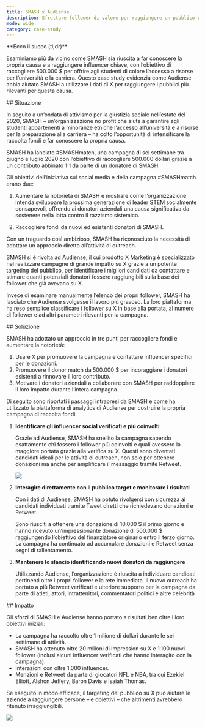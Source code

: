 ```yaml
---
title: SMASH x Audiense
description: Sfruttare follower di valore per raggiungere un pubblico più ampio
mode: wide
category: case-study
---
```


<Note>
**Ecco il succo (tl;dr)**

Esaminiamo più da vicino come SMASH sia riuscita a far conoscere la propria causa e a raggiungere influencer chiave, con l’obiettivo di raccogliere 500.000 $ per offrire agli studenti di colore l’accesso a risorse per l’università e la carriera. Questo case study evidenzia come Audiense abbia aiutato SMASH a utilizzare i dati di X per raggiungere i pubblici più rilevanti per questa causa.
</Note>

<div id="situation">
  ## Situazione
</div>

In seguito a un’ondata di attivismo per la giustizia sociale nell’estate del 2020, SMASH – un’organizzazione no profit che aiuta a garantire agli studenti appartenenti a minoranze etniche l’accesso all’università e a risorse per la preparazione alla carriera – ha colto l’opportunità di intensificare la raccolta fondi e far conoscere la propria causa.

SMASH ha lanciato #SMASHmatch, una campagna di sei settimane tra giugno e luglio 2020 con l’obiettivo di raccogliere 500.000 dollari grazie a un contributo abbinato 1:1 da parte di un donatore di SMASH.

Gli obiettivi dell’iniziativa sui social media e della campagna #SMASHmatch erano due:

1. Aumentare la notorietà di SMASH e mostrare come l’organizzazione intenda sviluppare la prossima generazione di leader STEM socialmente consapevoli, offrendo ai donatori aziendali una causa significativa da sostenere nella lotta contro il razzismo sistemico.

2. Raccogliere fondi da nuovi ed esistenti donatori di SMASH.

Con un traguardo così ambizioso, SMASH ha riconosciuto la necessità di adottare un approccio diretto all’attività di outreach. 

SMASH si è rivolta ad Audiense, il cui prodotto X Marketing è specializzato nel realizzare campagne di grande impatto su X grazie a un potente targeting del pubblico, per identificare i migliori candidati da contattare e stimare quanti potenziali donatori fossero raggiungibili sulla base dei follower che già avevano su X. 

Invece di esaminare manualmente l’elenco dei propri follower, SMASH ha lasciato che Audiense svolgesse il lavoro più gravoso. La loro piattaforma ha reso semplice classificare i follower su X in base alla portata, al numero di follower e ad altri parametri rilevanti per la campagna.

<div id="solution">
  ## Soluzione
</div>

SMASH ha adottato un approccio in tre punti per raccogliere fondi e aumentare la notorietà:

1. Usare X per promuovere la campagna e contattare influencer specifici per le donazioni.
1. Promuovere il donor match da 500.000 $ per incoraggiare i donatori esistenti a rinnovare il loro contributo.
1. Motivare i donatori aziendali a collaborare con SMASH per raddoppiare il loro impatto durante l’intera campagna.

Di seguito sono riportati i passaggi intrapresi da SMASH e come ha utilizzato la piattaforma di analytics di Audiense per costruire la propria campagna di raccolta fondi.

1. **Identificare gli influencer social verificati e più coinvolti**
    
    Grazie ad Audiense, SMASH ha snellito la campagna sapendo esattamente chi fossero i follower più coinvolti e quali avessero la maggiore portata grazie alla verifica su X. Questi sono diventati candidati ideali per le attività di outreach, non solo per ottenere donazioni ma anche per amplificare il messaggio tramite Retweet.

    ![](/images/success-stories/smash-and-audiense-1.png)

2. **Interagire direttamente con il pubblico target e monitorare i risultati**
    
    Con i dati di Audiense, SMASH ha potuto rivolgersi con sicurezza ai candidati individuati tramite Tweet diretti che richiedevano donazioni e Retweet.
    
    Sono riusciti a ottenere una donazione di 10.000 $ il primo giorno e hanno ricevuto un’impressionante donazione di 500.000 $ raggiungendo l’obiettivo del finanziatore originario entro il terzo giorno. La campagna ha continuato ad accumulare donazioni e Retweet senza segni di rallentamento.

3. **Mantenere lo slancio identificando nuovi donatori da raggiungere**
    
    Utilizzando Audiense, l’organizzazione è riuscita a individuare candidati pertinenti oltre i propri follower e la rete immediata. Il nuovo outreach ha portato a più Retweet verificati e ulteriore supporto per la campagna da parte di atleti, attori, intrattenitori, commentatori politici e altre celebrità

<div id="impact">
  ## Impatto
</div>

Gli sforzi di SMASH e Audiense hanno portato a risultati ben oltre i loro obiettivi iniziali:

- La campagna ha raccolto oltre 1 milione di dollari durante le sei settimane di attività.
- SMASH ha ottenuto oltre 20 milioni di impression su X e 1.100 nuovi follower (inclusi alcuni influencer verificati che hanno interagito con la campagna).
- Interazioni con oltre 1.000 influencer.
- Menzioni e Retweet da parte di giocatori NFL e NBA, tra cui Ezekiel Elliott, Alshon Jeffery, Baron Davis e Isaiah Thomas.

Se eseguito in modo efficace, il targeting del pubblico su X può aiutare le aziende a raggiungere persone – e obiettivi – che altrimenti avrebbero ritenuto irraggiungibili.

![](/images/success-stories/smash-and-audiense-2.png)